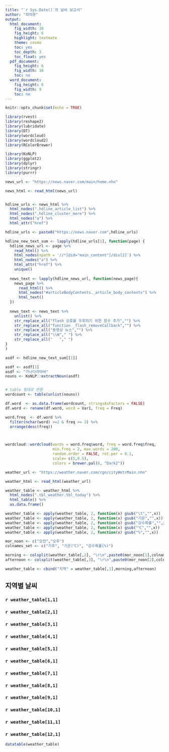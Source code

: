 ```yaml
---
title: "`r Sys.Date()`의 날씨 보고서"
author: "최의용"
output:
  html_document:
    fig_width: 10
    fig_height: 6
    highlight: textmate
    theme: cosmo
    toc: yes
    toc_depth: 3
    toc_float: yes
  pdf_document:
    fig_height: 6
    fig_width: 10
    toc: no
  word_document:
    fig_height: 6
    fig_width: 9
    toc: no  
---
```


```r
knitr::opts_chunk$set(echo = TRUE)
```

```r
library(rvest)
library(reshape2)
library(lubridate)
library(DT)
library(wordcloud)
library(wordcloud2)
library(RColorBrewer)

library(KoNLP)
library(ggplot2)
library(dplyr)
library(stringr)
library(purrr)
```

```r
news_url <- "https://news.naver.com/main/home.nhn"

news_html <- read_html(news_url) 


hdline_urls <- news_html %>% 
  html_nodes(".hdline_article_list") %>%
  html_nodes(".hdline_cluster_more") %>% 
  html_nodes("a") %>% 
  html_attr("href")

hdline_urls <- paste0("https://news.naver.com",hdline_urls)

hdline_new_text_sum <- lapply(hdline_urls[1], function(page) {
  hdline_news_url <- page %>% 
    read_html() %>% 
    html_nodes(xpath = '//*[@id="main_content"]/div[2]') %>% 
    html_nodes("a") %>% 
    html_attr("href") %>% 
    unique() 
  
  news_text <- lapply(hdline_news_url, function(news_page){
    news_page %>% 
      read_html() %>% 
      html_nodes("#articleBodyContents._article_body_contents") %>% 
      html_text()
  }) 
  
  news_text <- news_text %>% 
    unlist() %>% 
    str_replace_all("flash 오류를 우회하기 위한 함수 추가","") %>% 
    str_replace_all("function _flash_removeCallback","") %>% 
    str_replace_all("동영상 뉴스","") %>% 
    str_replace_all("\\W"," ") %>% 
    str_replace_all("   "," ")
}
)
```


```r
asdf <- hdline_new_text_sum[[1]]

asdf <- asdf[1]
asdf <- "가나다라마바"
nouns <- KoNLP::extractNoun(asdf)


# table 형태로 변환
wordcount <- table(unlist(nouns))

df.word  <- as.data.frame(wordcount, stringsAsFactors = FALSE)
df.word <- rename(df.word, word = Var1, freq = Freq)

word.freq  <- df.word %>% 
  filter(nchar(word) >=2 & freq >= 2) %>% 
  arrange(desc(freq)) 



wordcloud::wordcloud(words = word.freq$word, freq = word.freq$freq,
                     min.freq = 2, max.words = 200,
                     random.order = FALSE, rot.per = 0.1,
                     scale= c(5,0.5),
                     colors = brewer.pal(8, "Dark2"))
```



```r
weather_url <- "https://weather.naver.com/rgn/cityWetrMain.nhn"

weather_html <- read_html(weather_url) 

weather_table <- weather_html %>% 
  html_nodes(".tbl_weather.tbl_today") %>% 
  html_table() %>% 
  as.data.frame()

weather_table <- apply(weather_table, 2, function(x) gsub("\t","",x))
weather_table <- apply(weather_table, 2, function(x) gsub("기온","",x))
weather_table <- apply(weather_table, 2, function(x) gsub("강수확률","",x))
weather_table <- apply(weather_table, 2, function(x) gsub("℃","",x))
weather_table <- apply(weather_table, 2, function(x) gsub("%","",x))

mor_noon <- c("오전","오후")
colnames_set <- c("기후", "기온(℃)", "강수확률(%)")

morning <- colsplit(weather_table[,2], "\r\n",paste0(mor_noon[1],colnames_set))
afternoon <- colsplit(weather_table[,3], "\r\n",paste0(mor_noon[2],colnames_set))

weather_table <- cbind("지역" = weather_table[,1],morning,afternoon)
```

## 지역별 날씨

### `r weather_table[1,1]`

### `r weather_table[2,1]`

### `r weather_table[3,1]`

### `r weather_table[4,1]`

### `r weather_table[5,1]`

### `r weather_table[6,1]`

### `r weather_table[7,1]`

### `r weather_table[8,1]`

### `r weather_table[9,1]`

### `r weather_table[10,1]`

### `r weather_table[11,1]`

### `r weather_table[12,1]`




```r
datatable(weather_table)
```

